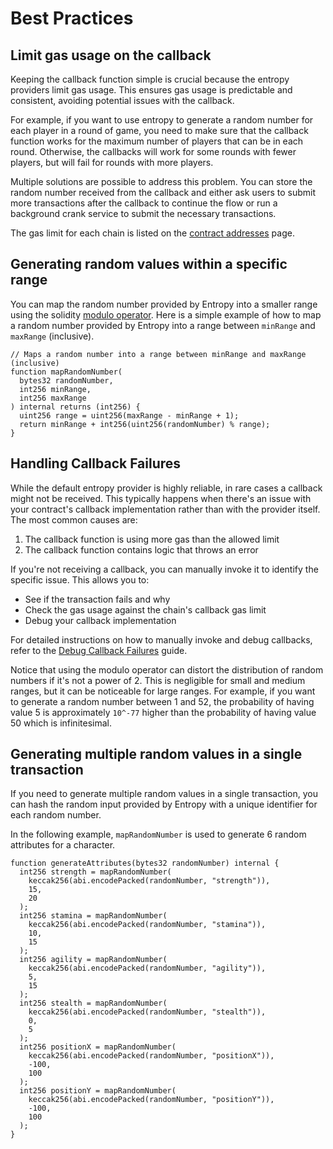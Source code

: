 # Best Practices

## Limit gas usage on the callback

Keeping the callback function simple is crucial because the entropy providers limit gas usage.
This ensures gas usage is predictable and consistent, avoiding potential issues with the callback.

For example, if you want to use entropy to generate a random number for each player in a round of game,
you need to make sure that the callback function works for the maximum number of players that can be in each round.
Otherwise, the callbacks will work for some rounds with fewer players, but will fail for rounds with more players.

Multiple solutions are possible to address this problem. You can store the random number received from the callback and
either ask users to submit more transactions after the callback to continue the flow or run a background crank service
to submit the necessary transactions.

The gas limit for each chain is listed on the [contract addresses](./contract-addresses) page.

## Generating random values within a specific range

You can map the random number provided by Entropy into a smaller range using the solidity [modulo operator](https://docs.soliditylang.org/en/latest/types.html#modulo).
Here is a simple example of how to map a random number provided by Entropy into a range between `minRange` and `maxRange` (inclusive).

```solidity
// Maps a random number into a range between minRange and maxRange (inclusive)
function mapRandomNumber(
  bytes32 randomNumber,
  int256 minRange,
  int256 maxRange
) internal returns (int256) {
  uint256 range = uint256(maxRange - minRange + 1);
  return minRange + int256(uint256(randomNumber) % range);
}

```

## Handling Callback Failures

While the default entropy provider is highly reliable, in rare cases a callback might not be received. This typically happens when there's an issue with your contract's callback implementation rather than with the provider itself. The most common causes are:

1. The callback function is using more gas than the allowed limit
2. The callback function contains logic that throws an error

If you're not receiving a callback, you can manually invoke it to identify the specific issue. This allows you to:

- See if the transaction fails and why
- Check the gas usage against the chain's callback gas limit
- Debug your callback implementation

For detailed instructions on how to manually invoke and debug callbacks, refer to the [Debug Callback Failures](./debug-callback-failures) guide.

Notice that using the modulo operator can distort the distribution of random numbers if it's not a power of 2. This is
negligible for small and medium ranges, but it can be noticeable for large ranges.
For example, if you want to generate a random number between 1 and 52, the probability of having value 5 is approximately
`10^-77` higher than the probability of having value 50 which is infinitesimal.

## Generating multiple random values in a single transaction

If you need to generate multiple random values in a single transaction, you can hash the random input provided by Entropy with a unique identifier for each random number.

In the following example, `mapRandomNumber` is used to generate 6 random attributes for a character.

```solidity
function generateAttributes(bytes32 randomNumber) internal {
  int256 strength = mapRandomNumber(
    keccak256(abi.encodePacked(randomNumber, "strength")),
    15,
    20
  );
  int256 stamina = mapRandomNumber(
    keccak256(abi.encodePacked(randomNumber, "stamina")),
    10,
    15
  );
  int256 agility = mapRandomNumber(
    keccak256(abi.encodePacked(randomNumber, "agility")),
    5,
    15
  );
  int256 stealth = mapRandomNumber(
    keccak256(abi.encodePacked(randomNumber, "stealth")),
    0,
    5
  );
  int256 positionX = mapRandomNumber(
    keccak256(abi.encodePacked(randomNumber, "positionX")),
    -100,
    100
  );
  int256 positionY = mapRandomNumber(
    keccak256(abi.encodePacked(randomNumber, "positionY")),
    -100,
    100
  );
}

```

